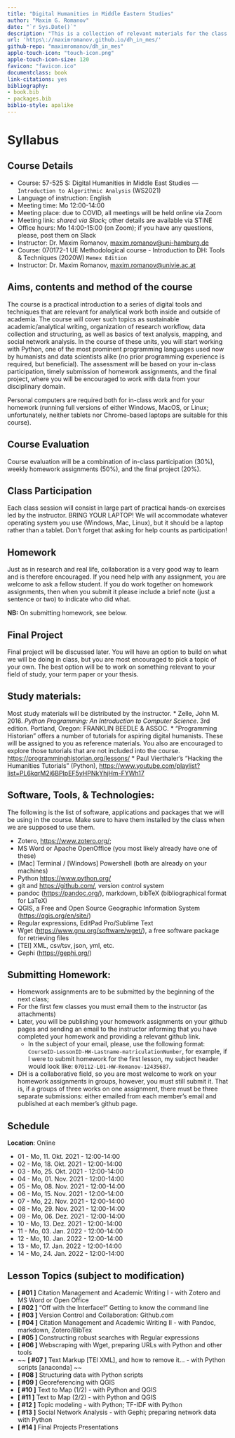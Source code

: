 ```yaml
--- 
title: "Digital Humanities in Middle Eastern Studies"
author: "Maxim G. Romanov"
date: "`r Sys.Date()`"
description: "This is a collection of relevant materials for the class '57-525 S: Digital Humanities in Middle East Studies --- Introduction to Algorithmic Analysis' (WS2021), offered at the University of Hamburg (Afrika-Asien Institut) and taught by Maxim G. Romanov"
url: 'https\://maximromanov.github.io/dh_in_mes/'
github-repo: "maximromanov/dh_in_mes"
apple-touch-icon: "touch-icon.png"
apple-touch-icon-size: 120
favicon: "favicon.ico"
documentclass: book
link-citations: yes
bibliography:
- book.bib
- packages.bib
biblio-style: apalike
---
```


# Syllabus{-}

## Course Details{-}

* Course: 57-525 S: Digital Humanities in Middle East Studies --- `Introduction to Algorithmic Analysis` (WS2021)
* Language of instruction: English
* Meeting time: Mo 12:00-14:00
* Meeting place: due to COVID, all meetings will be held online via Zoom
* Meeting link: *shared via Slack*; other details are available via STiNE
* Office hours: Mo 14:00-15:00 (on Zoom); if you have any questions, please, post them on Slack
* Instructor: Dr. Maxim Romanov, [maxim.romanov@uni-hamburg.de](maxim.romanov@uni-hamburg.de)
* Course: 070172-1 UE Methodological course - Introduction to DH: Tools & Techniques (2020W) `Memex Edition`
* Instructor: Dr. Maxim Romanov, [maxim.romanov@univie.ac.at](maxim.romanov@univie.ac.at)


## Aims, contents and method of the course

The course is a practical introduction to a series of digital tools and techniques that are relevant for analytical work both inside and outside of academia. The course will cover such topics as sustainable academic/analytical writing, organization of research workflow, data collection and structuring, as well as basics of text analysis, mapping, and social network analysis. In the course of these units, you will start working with Python, one of the most prominent programming languages used now by humanists and data scientists alike (no prior programming experience is required, but beneficial). The assessment will be based on your in-class participation, timely submission of homework assignments, and the final project, where you will be encouraged to work with data from your disciplinary domain.

Personal computers are required both for in-class work and for your homework (running full versions of either Windows, MacOS, or Linux; unfortunately, neither tablets nor Chrome-based laptops are suitable for this course).

## Course Evaluation 

Course evaluation will be a combination of in-class participation (30%), weekly homework assignments (50%), and the final project (20%). 

## Class Participation

Each class session will consist in large part of practical hands-on exercises led by the instructor. BRING YOUR LAPTOP! We will accommodate whatever operating system you use (Windows, Mac, Linux), but it should be a laptop rather than a tablet. Don’t forget that asking for help counts as participation!

## Homework

Just as in research and real life, collaboration is a very good way to learn and is therefore encouraged. If you need help with any assignment, you are welcome to ask a fellow student. If you do work together on homework assignments, then when you submit it please include a brief note (just a sentence or two) to indicate who did what.

**NB:** On submitting homework, see below.

## Final Project

Final project will be discussed later. You will have an option to build on what we will be doing in class, but you are most encouraged to pick a topic of your own. The best option will be to work on something relevant to your field of study, your term paper or your thesis.

## Study materials:

Most study materials will be distributed by the instructor.
* Zelle, John M. 2016. *Python Programming: An Introduction to Computer Science*. 3rd edition. Portland, Oregon: FRANKLIN BEEDLE & ASSOC.
* “Programming Historian” offers a number of tutorials for aspiring digital humanists. These will be assigned to you as reference materials. You also are encouraged to explore those tutorials that are not included into the course. <https://programminghistorian.org/lessons/>
* Paul Vierthaler's “Hacking the Humanities Tutorials” (Python), <https://www.youtube.com/playlist?list=PL6kqrM2i6BPIpEF5yHPNkYhjHm-FYWh17>

## Software, Tools, & Technologies:

The following is the list of software, applications and packages that we will be using in the course. Make sure to have them installed by the class when we are supposed to use them.

* Zotero, <https://www.zotero.org/>;
* MS Word or Apache OpenOffice (you most likely already have one of these)
* [Mac] Terminal / [Windows] Powershell (both are already on your machines)
* Python <https://www.python.org/>
* git and <https://github.com/>, version control system 
* pandoc (<https://pandoc.org/>), markdown, bibTeX (bibliographical format for LaTeX)
* QGIS, a Free and Open Source Geographic Information System (<https://qgis.org/en/site/>)
* Regular expressions, EditPad Pro/Sublime Text
* Wget (<https://www.gnu.org/software/wget/>), a free software package for retrieving files
* [TEI] XML, csv/tsv, json, yml, etc.
* Gephi (<https://gephi.org/>)

## Submitting Homework:

* Homework assignments are to be submitted by the beginning of the next class;
* For the first few classes you must email them to the instructor (as attachments)
* Later, you will be publishing your homework assignments on your github pages and sending an email to the instructor informing that you have completed your homework and providing a relevant github link.
	*  In the subject of your email, please, use the following format: `CourseID-LessonID-HW-Lastname-matriculationNumber`, for example, if I were to submit homework for the first lesson, my subject header would look like: `070112-L01-HW-Romanov-12435687`.
* DH is a collaborative field, so you are most welcome to work on your homework assignments in groups, however, you must still submit it. That is, if a groups of three works on one assignment, there must be three separate submissions: either emailed from each member’s email and published at each member’s github page.  

## Schedule

**Location**: Online

* 01 - Mo, 11. Okt. 2021 - 12:00-14:00
* 02 - Mo, 18. Okt. 2021 - 12:00-14:00
* 03 - Mo, 25. Okt. 2021 - 12:00-14:00
* 04 - Mo, 01. Nov. 2021 - 12:00-14:00
* 05 - Mo, 08. Nov. 2021 - 12:00-14:00
* 06 - Mo, 15. Nov. 2021 - 12:00-14:00
* 07 - Mo, 22. Nov. 2021 - 12:00-14:00
* 08 - Mo, 29. Nov. 2021 - 12:00-14:00
* 09 - Mo, 06. Dez. 2021 - 12:00-14:00
* 10 - Mo, 13. Dez. 2021 - 12:00-14:00
* 11 - Mo, 03. Jan. 2022 - 12:00-14:00
* 12 - Mo, 10. Jan. 2022 - 12:00-14:00
* 13 - Mo, 17. Jan. 2022 - 12:00-14:00
* 14 - Mo, 24. Jan. 2022 - 12:00-14:00

## Lesson Topics (subject to modification)

- **[ #01 ]** Citation Management and Academic Writing I - with Zotero and MS Word or Open Office
- **[ #02 ]** “Off with the Interface!” Getting to know the command line
- **[ #03 ]** Version Control and Collaboration: Github.com
- **[ #04 ]** Citation Management and Academic Writing II - with Pandoc, markdown, Zotero/BibTex
- **[ #05 ]** Constructing robust searches with Regular expressions
- **[ #06 ]** Webscraping with Wget, preparing URLs with Python and other tools
- ~~ **[ #07 ]** Text Markup [TEI XML], and how to remove it... - with Python scripts [anaconda] ~~
- **[ #08 ]** Structuring data with Python scripts
- **[ #09 ]** Georeferencing with QGIS
- **[ #10 ]** Text to Map (1/2) - with Python and QGIS
- **[ #11 ]** Text to Map (2/2) - with Python and QGIS
- **[ #12 ]** Topic modeling - with Python; TF-IDF with Python
- **[ #13 ]** Social Network Analysis - with Gephi; preparing network data with Python
- **[ #14 ]** Final Projects Presentations

